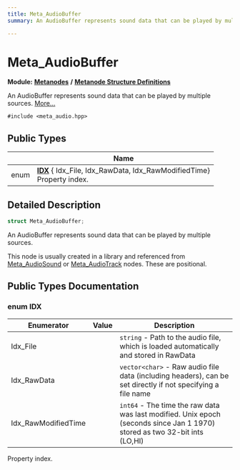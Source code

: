 ```yaml
---
title: Meta_AudioBuffer
summary: An AudioBuffer represents sound data that can be played by multiple sources. 

---
```


# Meta_AudioBuffer

**Module:** **[Metanodes](../Modules/group__api__metanodes.mdx)** **/** **[Metanode Structure Definitions](../Modules/group__api__metadefs.mdx)**



An AudioBuffer represents sound data that can be played by multiple sources.  [More...](#detailed-description)


`#include <meta_audio.hpp>`

## Public Types

|                | Name           |
| -------------- | -------------- |
| enum| **[IDX](../Classes/struct_meta___audio_buffer.mdx#enum-idx)** { Idx_File, Idx_RawData, Idx_RawModifiedTime}<br />Property index.  |

## Detailed Description

```cpp
struct Meta_AudioBuffer;
```

An AudioBuffer represents sound data that can be played by multiple sources. 

This node is usually created in a library and referenced from [Meta_AudioSound](../Classes/struct_meta___audio_sound.mdx) or [Meta_AudioTrack](../Classes/struct_meta___audio_track.mdx) nodes. These are positional. 

## Public Types Documentation

### enum IDX

| Enumerator | Value | Description |
| ---------- | ----- | ----------- |
| Idx_File | | `string` - Path to the audio file, which is loaded automatically and stored in RawData   |
| Idx_RawData | | `vector<char>` - Raw audio file data (including headers), can be set directly if not specifying a file name   |
| Idx_RawModifiedTime | | `int64` - The time the raw data was last modified. Unix epoch (seconds since Jan 1 1970) stored as two 32-bit ints (LO,HI)   |



Property index. 


